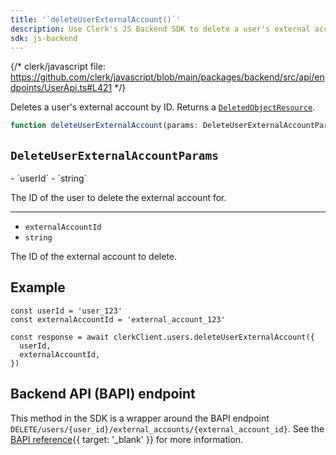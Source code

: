 ```yaml
---
title: '`deleteUserExternalAccount()`'
description: Use Clerk's JS Backend SDK to delete a user's external account by ID.
sdk: js-backend
---
```


{/* clerk/javascript file: https://github.com/clerk/javascript/blob/main/packages/backend/src/api/endpoints/UserApi.ts#L421 */}

Deletes a user's external account by ID. Returns a [`DeletedObjectResource`](/docs/reference/javascript/types/deleted-object-resource).

```ts
function deleteUserExternalAccount(params: DeleteUserExternalAccountParams): Promise<DeletedObject>
```

## `DeleteUserExternalAccountParams`

<Properties>
  - `userId`
  - `string`

  The ID of the user to delete the external account for.

  ---

  - `externalAccountId`
  - `string`

  The ID of the external account to delete.
</Properties>

## Example

<Include src="_partials/backend/usage" />

```tsx
const userId = 'user_123'
const externalAccountId = 'external_account_123'

const response = await clerkClient.users.deleteUserExternalAccount({
  userId,
  externalAccountId,
})
```

## Backend API (BAPI) endpoint

This method in the SDK is a wrapper around the BAPI endpoint `DELETE/users/{user_id}/external_accounts/{external_account_id}`. See the [BAPI reference](/docs/reference/backend-api/tag/users/delete/users/%7Buser_id%7D/external_accounts/%7Bexternal_account_id%7D){{ target: '_blank' }} for more information.
